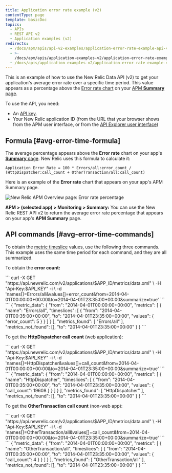 ```yaml
---
title: Application error rate example (v2)
contentType: page
template: basicDoc
topics:
  - APIs
  - REST API v2
  - Application examples (v2)
redirects:
  - /docs/apm/apis/api-v2-examples/application-error-rate-example-api-v2/
  - >-
    /docs/apm/apis/application-examples-v2/application-error-rate-example-api-v2/
  - /docs/apis/application-examples-v2/application-error-rate-example-v2/
---
```


This is an example of how to use the New Relic Data API (v2) to get your application's average error rate over a specific time period. This value appears as a percentage above the [Error rate chart](#avg-error-image) on your [APM **Summary** page](/docs/apm/applications-menu/monitoring/apm-overview-page).

To use the API, you need:

* An [API key](https://docs.newrelic.com/docs/apis/rest-api-v2/getting-started/introduction-new-relic-rest-api-v2#api_key).
* Your New Relic application ID (from the URL that your browser shows from the APM user interface, or from the [API Explorer user interface](/docs/apis/api-explorer-examples-metric-data#app_id))

## Formula [#avg-error-time-formula]

The average percentage appears above the **Error rate** chart on your app's [**Summary** page](/docs/apm/applications-menu/monitoring/apm-overview-page). New Relic uses this formula to calculate it:

```
Application Error Rate = 100 * Errors/all:error_count / (HttpDispatcher:call_count + OtherTransaction/all:call_count)
```

Here is an example of the **Error rate** chart that appears on your app's APM Summary page.

![New Relic APM Overview page: Error rate percentage](./images/crop-apm-overview-error.png "New Relic APM Overview page: Error rate percentage")

**APM > (selected app) > Monitoring > Summary:** You can use the New Relic REST API v2 to return the average error rate percentage that appears on your app's **APM Summary** page.

## API commands [#avg-error-time-commands]

To obtain the [metric timeslice](/docs/data-analysis/metrics/analyze-your-metrics/data-collection-metric-timeslice-event-data#timeslice-data) values, use the following three commands. This example uses the same time period for each command, and they are all summarized.

To obtain the **error count:**

<CollapserGroup>
  <Collapser title="Call to obtain error count">
    ```
    curl -X GET "https://api.newrelic.com/v2/applications/$APP_ID/metrics/data.xml" \
        -H "Api-Key:$API_KEY" -i \
       -d 'names[]=Errors/all&values[]=error_count&from=2014-04-01T00:00:00+00:00&to=2014-04-01T23:35:00+00:00&summarize=true'
    ```
  </Collapser>

  <Collapser title="Example output from error count call">
    ```
    {
        "metric_data": {
            "from": "2014-04-01T00:00:00+00:00",
            "metrics": [
                {
                    "name": "Errors/all",
                    "timeslices": [
                        {
                            "from": "2014-04-01T00:35:00+00:00",
                            "to": "2014-04-01T23:35:00+00:00",
                            "values": {
                                "error_count": 5
                            }
                        }
                    ]
                }
            ],
            "metrics_found": [
                "Errors/all"
            ],
            "metrics_not_found": [],
            "to": "2014-04-01T23:35:00+00:00"
        }
    }
    ```
  </Collapser>
</CollapserGroup>

To get the **HttpDispatcher call count** (web application):

<CollapserGroup>
  <Collapser title="Call to obtain HttpDispatcher call count">
    ```
    curl -X GET "https://api.newrelic.com/v2/applications/$APP_ID/metrics/data.xml" \
        -H "Api-Key:$API_KEY" -i \
       -d 'names[]=HttpDispatcher&values[]=call_count&from=2014-04-01T00:00:00+00:00&to=2014-04-01T23:35:00+00:00&summarize=true'
    ```
  </Collapser>

  <Collapser title="Example output from HttpDispatcher call count call">
    ```
    {
        "metric_data": {
            "from": "2014-04-01T00:00:00+00:00",
            "metrics": [
                {
                    "name": "HttpDispatcher",
                    "timeslices": [
                        {
                            "from": "2014-04-01T00:35:00+00:00",
                            "to": "2014-04-01T23:35:00+00:00",
                            "values": {
                                "call_count": 19608
                            }
                        }
                    ]
                }
            ],
            "metrics_found": [
                "HttpDispatcher"
            ],
            "metrics_not_found": [],
            "to": "2014-04-01T23:35:00+00:00"
        }
    }
    ```
  </Collapser>
</CollapserGroup>

To get the **OtherTransaction call count** (non-web app):

<CollapserGroup>
  <Collapser title="Call to obtain OtherTransaction call count">
    ```
    curl -X GET "https://api.newrelic.com/v2/applications/$APP_ID/metrics/data.xml" \
        -H "Api-Key:$API_KEY" -i \
       -d 'names[]=OtherTransaction/all&values[]=call_count&from=2014-04-01T00:00:00+00:00&to=2014-04-01T23:35:00+00:00&summarize=true'
    ```
  </Collapser>

  <Collapser title="Example output from OtherTransaction call count call">
    ```
    {
        "metric_data": {
            "from": "2014-04-01T00:00:00+00:00",
            "metrics": [
                {
                    "name": "OtherTransaction/all",
                    "timeslices": [
                        {
                            "from": "2014-04-01T00:35:00+00:00",
                            "to": "2014-04-01T23:35:00+00:00",
                            "values": {
                                "call_count": 4
                            }
                        }
                    ]
                }
            ],
            "metrics_found": [
                "OtherTransaction/all"
            ],
            "metrics_not_found": [],
            "to": "2014-04-01T23:35:00+00:00"
        }
    }
    ```
  </Collapser>
</CollapserGroup>
